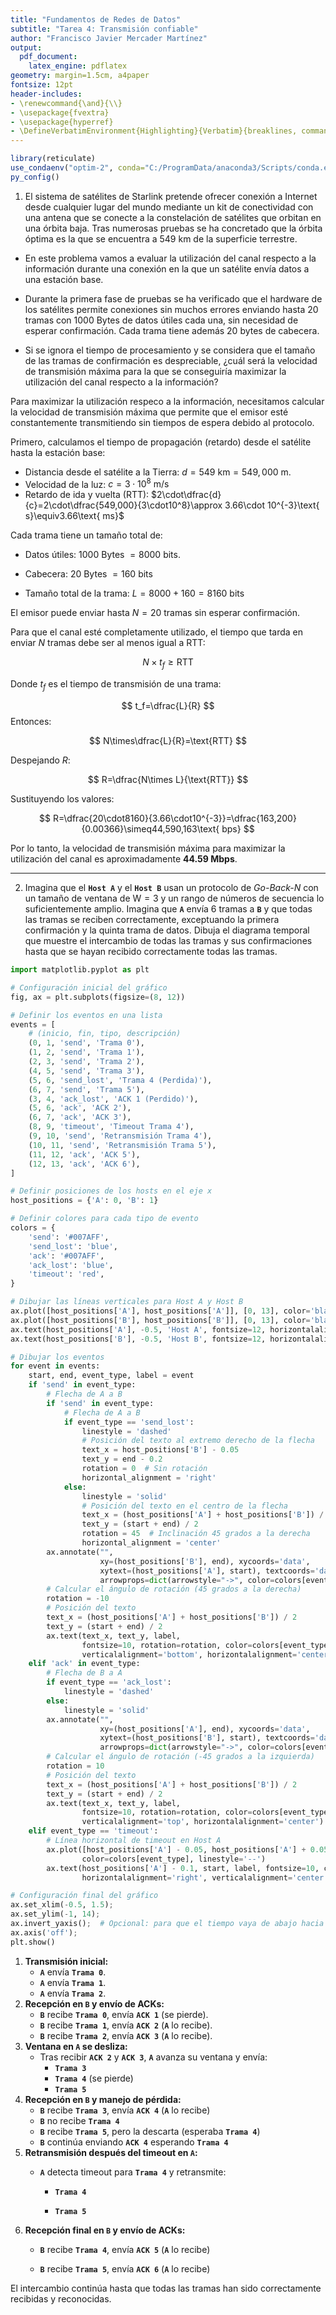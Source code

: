 ```yaml
---
title: "Fundamentos de Redes de Datos"
subtitle: "Tarea 4: Transmisión confiable"
author: "Francisco Javier Mercader Martínez"
output:
  pdf_document:
    latex_engine: pdflatex
geometry: margin=1.5cm, a4paper
fontsize: 12pt
header-includes:
- \renewcommand{\and}{\\}
- \usepackage{fvextra}
- \usepackage{hyperref}
- \DefineVerbatimEnvironment{Highlighting}{Verbatim}{breaklines, commandchars=\\\{\}}
---
```


```r
library(reticulate)
use_condaenv("optim-2", conda="C:/ProgramData/anaconda3/Scripts/conda.exe", required = TRUE)
py_config()
```

1.  El sistema de satélites de Starlink pretende ofrecer conexión a Internet desde cualquier lugar del mundo mediante un kit de conectividad con una antena que se conecte a la constelación de satélites que orbitan en una órbita baja. Tras numerosas pruebas se ha concretado que la órbita óptima es la que se encuentra a 549 km de la superficie terrestre.

-   En este problema vamos a evaluar la utilización del canal respecto a la información durante una conexión en la que un satélite envía datos a una estación base.

-   Durante la primera fase de pruebas se ha verificado que el hardware de los satélites permite conexiones sin muchos errores enviando hasta 20 tramas con 1000 Bytes de datos útiles cada una, sin necesidad de esperar confirmación. Cada trama tiene además 20 bytes de cabecera.

-   Si se ignora el tiempo de procesamiento y se considera que el tamaño de las tramas de confirmación es despreciable, ¿cuál será la velocidad de transmisión máxima para la que se conseguiría maximizar la utilización del canal respecto a la información?

Para maximizar la utilización respeco a la información, necesitamos calcular la velocidad de transmisión máxima que permite que el emisor esté constantemente transmitiendo sin tiempos de espera debido al protocolo.

Primero, calculamos el tiempo de propagación (retardo) desde el satélite hasta la estación base:

-   Distancia desde el satélite a la Tierra: $d=549\text{ km}=549,000\text{ m}$.
-   Velocidad de la luz: $c=3\cdot 10^8\text{ m/s}$
-   Retardo de ida y vuelta (RTT): $2\cdot\dfrac{d}{c}=2\cdot\dfrac{549,000}{3\cdot10^8}\approx 3.66\cdot 10^{-3}\text{ s}\equiv3.66\text{ ms}$

Cada trama tiene un tamaño total de:

-   Datos útiles: $1000$ Bytes $=8000$ bits.

-   Cabecera: $20$ Bytes $=160$ bits

-   Tamaño total de la trama: $L=8000+160=8160$ bits

El emisor puede enviar hasta $N=20$ tramas sin esperar confirmación.

Para que el canal esté completamente utilizado, el tiempo que tarda en enviar $N$ tramas debe ser al menos igual a RTT:

$$
N\times t_f\ge \text{RTT}
$$

Donde $t_f$ es el tiempo de transmisión de una trama:

$$
t_f=\dfrac{L}{R}
$$ Entonces:

$$
N\times\dfrac{L}{R}=\text{RTT}
$$

Despejando $R$:

$$
R=\dfrac{N\times L}{\text{RTT}}
$$

Sustituyendo los valores:

$$
R=\dfrac{20\cdot8160}{3.66\cdot10^{-3}}=\dfrac{163,200}{0.00366}\simeq44,590,163\text{ bps}
$$

Por lo tanto, la velocidad de transmisión máxima para maximizar la utilización del canal es aproximadamente **44.59 Mbps**.

------------------------------------------------------------------------

2.  Imagina que el **`Host A`** y el **`Host B`** usan un protocolo de *Go-Back-N* con un tamaño de ventana de $\mathrm{W}=3$ y un rango de números de secuencia lo suficientemente amplio. Imagina que **`A`** envía 6 tramas a **`B`** y que todas las tramas se reciben correctamente, exceptuando la primera confirmación y la quinta trama de datos. Dibuja el diagrama temporal que muestre el intercambio de todas las tramas y sus confirmaciones hasta que se hayan recibido correctamente todas las tramas.

```python
import matplotlib.pyplot as plt

# Configuración inicial del gráfico
fig, ax = plt.subplots(figsize=(8, 12))

# Definir los eventos en una lista
events = [
    # (inicio, fin, tipo, descripción)
    (0, 1, 'send', 'Trama 0'),
    (1, 2, 'send', 'Trama 1'),
    (2, 3, 'send', 'Trama 2'),
    (4, 5, 'send', 'Trama 3'),
    (5, 6, 'send_lost', 'Trama 4 (Perdida)'),
    (6, 7, 'send', 'Trama 5'),
    (3, 4, 'ack_lost', 'ACK 1 (Perdido)'),
    (5, 6, 'ack', 'ACK 2'),
    (6, 7, 'ack', 'ACK 3'),
    (8, 9, 'timeout', 'Timeout Trama 4'),
    (9, 10, 'send', 'Retransmisión Trama 4'),
    (10, 11, 'send', 'Retransmisión Trama 5'),
    (11, 12, 'ack', 'ACK 5'),
    (12, 13, 'ack', 'ACK 6'),
]

# Definir posiciones de los hosts en el eje x
host_positions = {'A': 0, 'B': 1}

# Definir colores para cada tipo de evento
colors = {
    'send': '#007AFF',
    'send_lost': 'blue',
    'ack': '#007AFF',
    'ack_lost': 'blue',
    'timeout': 'red',
}

# Dibujar las líneas verticales para Host A y Host B
ax.plot([host_positions['A'], host_positions['A']], [0, 13], color='black');
ax.plot([host_positions['B'], host_positions['B']], [0, 13], color='black');
ax.text(host_positions['A'], -0.5, 'Host A', fontsize=12, horizontalalignment='center');
ax.text(host_positions['B'], -0.5, 'Host B', fontsize=12, horizontalalignment='center');

# Dibujar los eventos
for event in events:
    start, end, event_type, label = event
    if 'send' in event_type:
        # Flecha de A a B
        if 'send' in event_type:
            # Flecha de A a B
            if event_type == 'send_lost':
                linestyle = 'dashed'
                # Posición del texto al extremo derecho de la flecha
                text_x = host_positions['B'] - 0.05
                text_y = end - 0.2
                rotation = 0  # Sin rotación
                horizontal_alignment = 'right'
            else:
                linestyle = 'solid'
                # Posición del texto en el centro de la flecha
                text_x = (host_positions['A'] + host_positions['B']) / 2
                text_y = (start + end) / 2
                rotation = 45  # Inclinación 45 grados a la derecha
                horizontal_alignment = 'center'
        ax.annotate("",
                    xy=(host_positions['B'], end), xycoords='data',
                    xytext=(host_positions['A'], start), textcoords='data',
                    arrowprops=dict(arrowstyle="->", color=colors[event_type], linestyle=linestyle))
        # Calcular el ángulo de rotación (45 grados a la derecha)
        rotation = -10
        # Posición del texto
        text_x = (host_positions['A'] + host_positions['B']) / 2
        text_y = (start + end) / 2
        ax.text(text_x, text_y, label,
                fontsize=10, rotation=rotation, color=colors[event_type],
                verticalalignment='bottom', horizontalalignment='center')
    elif 'ack' in event_type:
        # Flecha de B a A
        if event_type == 'ack_lost':
            linestyle = 'dashed'
        else:
            linestyle = 'solid'
        ax.annotate("",
                    xy=(host_positions['A'], end), xycoords='data',
                    xytext=(host_positions['B'], start), textcoords='data',
                    arrowprops=dict(arrowstyle="->", color=colors[event_type], linestyle=linestyle))
        # Calcular el ángulo de rotación (-45 grados a la izquierda)
        rotation = 10
        # Posición del texto
        text_x = (host_positions['A'] + host_positions['B']) / 2
        text_y = (start + end) / 2
        ax.text(text_x, text_y, label,
                fontsize=10, rotation=rotation, color=colors[event_type],
                verticalalignment='top', horizontalalignment='center')
    elif event_type == 'timeout':
        # Línea horizontal de timeout en Host A
        ax.plot([host_positions['A'] - 0.05, host_positions['A'] + 0.05], [start, start],
                color=colors[event_type], linestyle='--')
        ax.text(host_positions['A'] - 0.1, start, label, fontsize=10, color=colors[event_type],
                horizontalalignment='right', verticalalignment='center')

# Configuración final del gráfico
ax.set_xlim(-0.5, 1.5);
ax.set_ylim(-1, 14);
ax.invert_yaxis();  # Opcional: para que el tiempo vaya de abajo hacia arriba
ax.axis('off');
plt.show()
```

1.  **Transmisión inicial:**
    -   **`A`** envía **`Trama 0`**.
    -   **`A`** envía **`Trama 1`**.
    -   **`A`** envía **`Trama 2`**.
2.  **Recepción en `B` y envío de ACKs:**
    -   **`B`** recibe **`Trama 0`**, envía **`ACK 1`** (se pierde).
    -   **`B`** recibe **`Trama 1`**, envía **`ACK 2`** (**`A`** lo recibe).
    -   **`B`** recibe **`Trama 2`**, envía **`ACK 3`** (**`A`** lo recibe).
3.  **Ventana en `A` se desliza:**
    -   Tras recibir **`ACK 2`** y **`ACK 3`**, **`A`** avanza su ventana y envía:
        -   **`Trama 3`**
        -   **`Trama 4`** (se pierde)
        -   **`Trama 5`**
4.  **Recepción en `B` y manejo de pérdida:**
    -   **`B`** recibe **`Trama 3`**, envía **`ACK 4`** (**`A`** lo recibe)
    -   **`B`** no recibe **`Trama 4`**
    -   **`B`** recibe **`Trama 5`**, pero la descarta (esperaba **`Trama 4`**)
    -   **`B`** continúa enviando **`ACK 4`** esperando **`Trama 4`**
5.  **Retransmisión después del timeout en `A`:**
    -   **`A`** detecta timeout para **`Trama 4`** y retransmite:

        -   **`Trama 4`**

        -   **`Trama 5`**
6.  **Recepción final en `B` y envío de ACKs:**
    -   **`B`** recibe **`Trama 4`**, envía **`ACK 5`** (**`A`** lo recibe)

    -   **`B`** recibe **`Trama 5`**, envía **`ACK 6`** (**`A`** lo recibe)

El intercambio continúa hasta que todas las tramas han sido correctamente recibidas y reconocidas.
